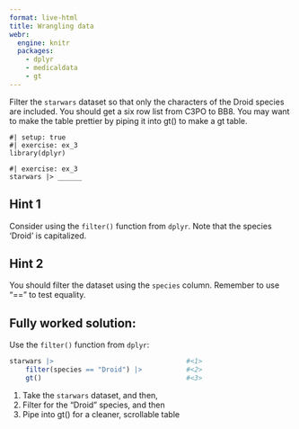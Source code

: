 ```yaml
---
format: live-html
title: Wrangling data
webr:
  engine: knitr
  packages:
    - dplyr
    - medicaldata
    - gt
---
```


Filter the `starwars` dataset so that only the characters of the Droid species are included.
You should get a six row list from C3PO to BB8.
You may want to make the table prettier by piping it into gt() to make a gt table.

```webr-r
#| setup: true
#| exercise: ex_3
library(dplyr)
```

```webr-r
#| exercise: ex_3
starwars |> ______
```

::: { .hint exercise="ex_3"}
::: { .callout-note collapse="false"}
## Hint 1

Consider using the `filter()` function from `dplyr`. Note that the species 'Droid' is capitalized.

:::
:::

::: { .hint exercise="ex_3"}
::: { .callout-note collapse="false"}
## Hint 2

You should filter the dataset using the `species` column. Remember to use "==" to test equality.


:::
:::

::: { .solution exercise="ex_3" }
::: { .callout-tip collapse="false"}
## Fully worked solution:

Use the `filter()` function from `dplyr`:

```r
starwars |>                                 #<1>
    filter(species == "Droid") |>           #<2>
    gt()                                    #<3>
```
1. Take the `starwars` dataset, and then,
2. Filter for the "Droid" species, and then
3. Pipe into gt() for a cleaner, scrollable table

:::
:::

